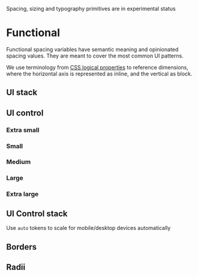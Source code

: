 
<Note variant="warning">Spacing, sizing and typography primitives are in experimental status</Note>

# Functional

Functional spacing variables have semantic meaning and opinionated spacing values. They are meant to cover the most common UI patterns.

We use terminology from [CSS logical properties](https://css-tricks.com/css-logical-properties/) to reference dimensions, where the horizontal axis is represented as inline, and the vertical as block.

## UI stack

<UIStackTable filePath="tokens/functional/size/size.json" />

## UI control

### Extra small

<UIControlTable filePath="tokens/functional/size/size.json" tokenVariant="-xsmall-" />

### Small

<UIControlTable filePath="tokens/functional/size/size.json" tokenVariant="-small-" />

### Medium

<UIControlTable filePath="tokens/functional/size/size.json" tokenVariant="-medium-" />

### Large

<UIControlTable filePath="tokens/functional/size/size.json" tokenVariant="-large-" />

### Extra large

<UIControlTable filePath="tokens/functional/size/size.json" tokenVariant="-xlarge-" />

## UI Control stack

<UIControlStackTable filePath="tokens/functional/size/size.json" />

Use `auto` tokens to scale for mobile/desktop devices automatically

<UIControlStackTable filePath="tokens/functional/size/size-fine.json" />

## Borders

<BorderTable filePath="tokens/functional/size/border.json" borderWidth />

## Radii

<BorderTable filePath="tokens/functional/size/border.json" />

